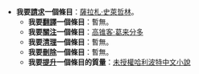 *'''我要[[Wikipedia:請求文章|請求]]一個條目'''：[[薩拉札·史萊哲林|薩拉札·史萊哲林]]。
**'''我要[[Wikipedia:翻譯請求|翻譯]]一個條目'''：暫無。
**'''我要[[Wikipedia:需要關注的頁面|關注]]一個條目'''：[[高锥客·葛来分多|高锥客·葛来分多]]
**'''我要[[Wikipedia:清理|清理]]一個條目'''：暫無。
**'''我要[[Wikipedia:刪除守則|刪除]]一個條目'''：暫無。
**'''我要[[Wikipedia:條目質量提升計劃|提升]]一個條目的質量'''：[[未授權哈利波特中文小說|未授權哈利波特中文小說]]